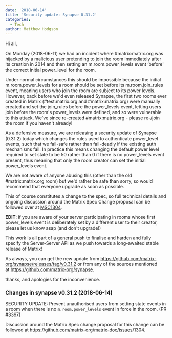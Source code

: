```yaml
---
date: '2018-06-14'
title: 'Security update: Synapse 0.31.2'
categories:
  - Tech
author: Matthew Hodgson
---
```


Hi all,

On Monday (2018-06-11) we had an incident where #matrix:matrix.org was hijacked by a malicious user pretending to join the room immediately after its creation in 2014 and then setting an m.room.power_levels event ‘before' the correct initial power_level for the room.

Under normal circumstances this should be impossible because the initial m.room.power_levels for a room should be set before its m.room.join_rules event, meaning users who join the room are subject to its power levels. However, back before we'd even released Synapse, the first two rooms ever created in Matrix (#test:matrix.org and #matrix:matrix.org) were manually created and set the join_rules before the power_levels event, letting users join before the room's power_levels were defined, and so were vulnerable to this attack. We've since re-created #matrix:matrix.org - please re-/join the room if you haven't already!

As a defensive measure, we are releasing a security update of Synapse (0.31.2) today which changes the rules used to authenticate power_level events, such that we fail-safe rather than fail-deadly if the existing auth mechanisms fail. In practice this means changing the default power level required to set state to be 50 rather than 0 if there is no power_levels event present, thus meaning that only the room creator can set the initial power_levels event.

We are not aware of anyone abusing this (other than the old #matrix:matrix.org room) but we'd rather be safe than sorry, so would recommend that everyone upgrade as soon as possible.

This of course constitutes a change to the spec, so full technical details and ongoing discussion around the Matrix Spec Change proposal can be followed over at <a href="https://github.com/matrix-org/matrix-doc/issues/1304">MSC1304</a>.

<strong>EDIT</strong>: if you are aware of your server participating in rooms whose first power_levels event is deliberately set by a different user to their creator, please let us know asap (and don't upgrade!)

This work is all part of a general push to finalise and harden and fully specify the Server-Server API as we push towards a long-awaited stable release of Matrix!

As always, you can get the new update from <a href="https://github.com/matrix-org/synapse/releases/tag/v0.31.2">https://github.com/matrix-org/synapse/releases/tag/v0.31.2</a> or from any of the sources mentioned at <a href="https://github.com/matrix-org/synapse">https://github.com/matrix-org/synapse</a>.

thanks, and apologies for the inconvenience.
<h3>Changes in synapse v0.31.2 (2018-06-14)</h3>
SECURITY UPDATE: Prevent unauthorised users from setting state events in a room when there is no <code>m.room.power_levels</code> event in force in the room. (PR <a href="https://github.com/matrix-org/synapse/pull/3397">#3397</a>)

Discussion around the Matrix Spec change proposal for this change can be followed at <a href="https://github.com/matrix-org/matrix-doc/issues/1304">https://github.com/matrix-org/matrix-doc/issues/1304</a>.